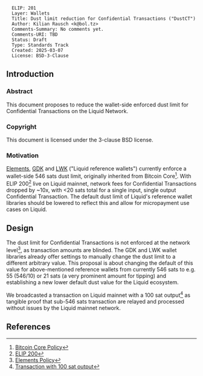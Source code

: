 <pre>
  ELIP: 201
  Layer: Wallets
  Title: Dust limit reduction for Confidential Transactions ("DustCT")
  Author: Kilian Rausch <k@bol.tz>
  Comments-Summary: No comments yet.
  Comments-URI: TBD
  Status: Draft
  Type: Standards Track
  Created: 2025-03-07
  License: BSD-3-Clause
</pre>

==Introduction==

===Abstract===

This document proposes to reduce the wallet-side enforced dust limit for Confidential Transactions on the Liquid Network.

===Copyright===

This document is licensed under the 3-clause BSD license.

===Motivation===

[https://github.com/ElementsProject/elements Elements], [https://github.com/Blockstream/gdk GDK] and [https://github.com/Blockstream/lwk LWK] ("Liquid reference wallets") currently enforce a wallet-side 546 sats dust limit, originally inherited from Bitcoin Core<ref>[https://github.com/bitcoin/bitcoin/blob/ee68b05f3d639b28b9d23b48324bc5f20ccfe49c/src/policy/policy.cpp#L36 Bitcoin Core Policy]</ref>. With ELIP 200<ref>[https://github.com/ElementsProject/ELIPs/blob/main/elip-0200.mediawiki ELIP 200]</ref> live on Liquid mainnet, network fees for Confidential Transactions dropped by ~10x, with <20 sats total for a single input, single output Confidential Transaction. The default dust limit of Liquid's reference wallet libraries should be lowered to reflect this and allow for micropayment use cases on Liquid.

==Design==

The dust limit for Confidential Transactions is not enforced at the network level<ref>[https://github.com/ElementsProject/elements/blob/master/src/policy/policy.cpp#L59 Elements Policy]</ref>, as transaction amounts are blinded. The GDK and LWK wallet libraries already offer settings to manually change the dust limit to a different arbitrary value. This proposal is about changing the default of this value for above-mentioned reference wallets from currently 546 sats to e.g. 55 (546/10) or 21 sats (a very prominent amount for tipping) and establishing a new lower default dust value for the Liquid ecosystem.

We broadcasted a transaction on Liquid mainnet with a 100 sat output<ref>[https://blockstream.info/liquid/tx/a07ec2484d1accc71b77f1c617acef3a425f2ce2f443a9318ba7c65f6d23460a#blinded=1636,6f0279e9ed041c3d710a9f57d0c02928416460c4b722ae3457a11eec381c526d,bef01bda6de0ee4818387d1ff39c3f267c9de525abf0efd8dc26c38bc441ff70,2d2552774b5285d9a2bf56e71dfc536cc20021ecef819dd3568afa3fad1a4fff,1158,6f0279e9ed041c3d710a9f57d0c02928416460c4b722ae3457a11eec381c526d,a93e191f28a87834c77f3dae3f3a37b6941b407e6c9d22b4c460bc5dde28b467,07a36ff8592b183d57fa805a1a5830e6cc1b5f72a92278383e53ad971f22f9a3,1002,6f0279e9ed041c3d710a9f57d0c02928416460c4b722ae3457a11eec381c526d,78fbd2f963eee0c566c1c1b807c8e61beffe4610325870d88ffc119e18ea0ffe,1e6215d088626285e8414d0fd82a91c4db94769c0df2fb0d02af18703529a6c5,958,6f0279e9ed041c3d710a9f57d0c02928416460c4b722ae3457a11eec381c526d,fb7639fdb84cb70f75f0fa752c9159c67cfff6171f6e9660e96a236523e15f0e,491ca3b4eece31d10af59b5dac247ef85fdeb8a5659c36eaa6ca9942b561d17c,958,6f0279e9ed041c3d710a9f57d0c02928416460c4b722ae3457a11eec381c526d,993702f196126e9bf7b235ea42dfdffaf5b7f9d370e2c7a7f18ab2bd21196f7d,d6a86706f5db1ffc3a0b9d7ce75e967f0dd1c30caaad9be325bac15a4a6553b5,915,6f0279e9ed041c3d710a9f57d0c02928416460c4b722ae3457a11eec381c526d,495784c4e99f28e4d1e9ab313d103f7e385bfabf25559e406d5e4e1a48c0053e,e2e8b25bfdb2d7f422ee27bacfbb9feea43717c91eb2bb7e0ee6c77b6b7a108a,100,6f0279e9ed041c3d710a9f57d0c02928416460c4b722ae3457a11eec381c526d,747b886877fc8ccbeab47737fb9b1578b0b710bac2b0f3831a4a1c94f1e559ce,9a1d9ba014945cf25184b56939e56b11bf5f71b9d1100a36978fd12b92cd69fe,6240,6f0279e9ed041c3d710a9f57d0c02928416460c4b722ae3457a11eec381c526d,d719a44bec91cdfbbe3dca053834e388b375f9e384a045920d19ba1761f4e8f8,b64515e47f00049a516f37d425418ab75b73ad36c9f50dfdd2a3b37537901f84 Transaction with 100 sat output]</ref> as tangible proof that sub-546 sats transaction are relayed and processed without issues by the Liquid mainnet network.

==References==

<references />
